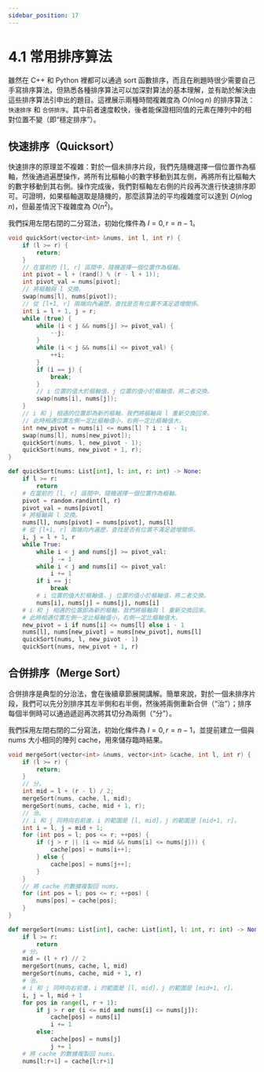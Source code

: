 ```yaml
---
sidebar_position: 17
---
```


# 4.1 常用排序算法

雖然在 C++ 和 Python 裡都可以通過 sort 函數排序，而且在刷題時很少需要自己手寫排序算法，但熟悉各種排序算法可以加深對算法的基本理解，並有助於解決由這些排序算法引申出的題目。這裡展示兩種時間複雜度為 $O(n \log n)$ 的排序算法：`快速排序` 和 `合併排序`。其中前者速度較快，後者能保證相同值的元素在陣列中的相對位置不變（即“穩定排序”）。


## 快速排序（Quicksort）

快速排序的原理並不複雜：對於一個未排序片段，我們先隨機選擇一個位置作為樞軸，然後通過遍歷操作，將所有比樞軸小的數字移動到其左側，再將所有比樞軸大的數字移動到其右側。操作完成後，我們對樞軸左右側的片段再次進行快速排序即可。可證明，如果樞軸選取是隨機的，那麼該算法的平均複雜度可以達到 $O(n \log n)$，但最差情況下複雜度為 $O(n^2)$。

我們採用左閉右閉的二分寫法，初始化條件為 $l = 0, r = n - 1$。

<Tabs>
<TabItem value="cpp" label="C++">

```cpp
void quickSort(vector<int> &nums, int l, int r) {
    if (l >= r) {
        return;
    }
    // 在當前的 [l, r] 區間中，隨機選擇一個位置作為樞軸。
    int pivot = l + (rand() % (r - l + 1));
    int pivot_val = nums[pivot];
    // 將樞軸與 l 交換。
    swap(nums[l], nums[pivot]);
    // 從 [l+1, r] 兩端向內遍歷，查找是否有位置不滿足遞增關係。
    int i = l + 1, j = r;
    while (true) {
        while (i < j && nums[j] >= pivot_val) {
            --j;
        }
        while (i < j && nums[i] <= pivot_val) {
            ++i;
        }
        if (i == j) {
            break;
        }
        // i 位置的值大於樞軸值，j 位置的值小於樞軸值，將二者交換。
        swap(nums[i], nums[j]);
    }
    // i 和 j 相遇的位置即為新的樞軸，我們將樞軸與 l 重新交換回來。
    // 此時相遇位置左側一定比樞軸值小，右側一定比樞軸值大。
    int new_pivot = nums[i] <= nums[l] ? i : i - 1;
    swap(nums[l], nums[new_pivot]);
    quickSort(nums, l, new_pivot - 1);
    quickSort(nums, new_pivot + 1, r);
}
```

</TabItem>
<TabItem value="py" label="Python">

```py
def quickSort(nums: List[int], l: int, r: int) -> None:
    if l >= r:
        return
    # 在當前的 [l, r] 區間中，隨機選擇一個位置作為樞軸。
    pivot = random.randint(l, r)
    pivot_val = nums[pivot]
    # 將樞軸與 l 交換。
    nums[l], nums[pivot] = nums[pivot], nums[l]
    # 從 [l+1, r] 兩端向內遍歷，查找是否有位置不滿足遞增關係。
    i, j = l + 1, r
    while True:
        while i < j and nums[j] >= pivot_val:
            j -= 1
        while i < j and nums[i] <= pivot_val:
            i += 1
        if i == j:
            break
        # i 位置的值大於樞軸值，j 位置的值小於樞軸值，將二者交換。
        nums[i], nums[j] = nums[j], nums[i]
    # i 和 j 相遇的位置即為新的樞軸，我們將樞軸與 l 重新交換回來。
    # 此時相遇位置左側一定比樞軸值小，右側一定比樞軸值大。
    new_pivot = i if nums[i] <= nums[l] else i - 1
    nums[l], nums[new_pivot] = nums[new_pivot], nums[l]
    quickSort(nums, l, new_pivot - 1)
    quickSort(nums, new_pivot + 1, r)
```

</TabItem>

</Tabs>

## 合併排序（Merge Sort）

合併排序是典型的分治法，會在後續章節展開講解。簡單來說，對於一個未排序片段，我們可以先分別排序其左半側和右半側，然後將兩側重新合併（“治”）；排序每個半側時可以通過遞迴再次將其切分為兩側（“分”）。

我們採用左閉右閉的二分寫法，初始化條件為 $l = 0, r = n - 1$，並提前建立一個與 nums 大小相同的陣列 cache，用來儲存臨時結果。

<Tabs>
<TabItem value="cpp" label="C++">

```cpp
void mergeSort(vector<int> &nums, vector<int> &cache, int l, int r) {
    if (l >= r) {
        return;
    }
    // 分。
    int mid = l + (r - l) / 2;
    mergeSort(nums, cache, l, mid);
    mergeSort(nums, cache, mid + 1, r);
    // 治。
    // i 和 j 同時向右前進，i 的範圍是 [l, mid]，j 的範圍是 [mid+1, r]。
    int i = l, j = mid + 1;
    for (int pos = l; pos <= r; ++pos) {
        if (j > r || (i <= mid && nums[i] <= nums[j])) {
            cache[pos] = nums[i++];
        } else {
            cache[pos] = nums[j++];
        }
    }
    // 將 cache 的數據複製回 nums。
    for (int pos = l; pos <= r; ++pos) {
        nums[pos] = cache[pos];
    }
}
```

</TabItem>
<TabItem value="py" label="Python">

```py
def mergeSort(nums: List[int], cache: List[int], l: int, r: int) -> None:
    if l >= r:
        return
    # 分。
    mid = (l + r) // 2
    mergeSort(nums, cache, l, mid)
    mergeSort(nums, cache, mid + 1, r)
    # 治。
    # i 和 j 同時向右前進，i 的範圍是 [l, mid]，j 的範圍是 [mid+1, r]。
    i, j = l, mid + 1
    for pos in range(l, r + 1):
        if j > r or (i <= mid and nums[i] <= nums[j]):
            cache[pos] = nums[i]
            i += 1
        else:
            cache[pos] = nums[j]
            j += 1
    # 將 cache 的數據複製回 nums。
    nums[l:r+1] = cache[l:r+1]
```

</TabItem>

</Tabs>